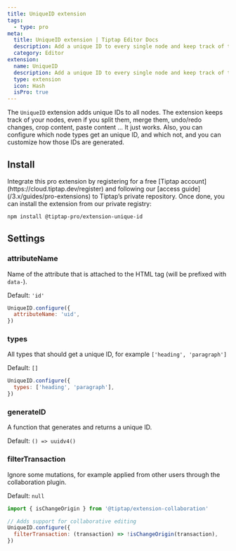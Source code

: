 ```yaml
---
title: UniqueID extension
tags:
  - type: pro
meta:
  title: UniqueID extension | Tiptap Editor Docs
  description: Add a unique ID to every single node and keep track of them with the UniqueID extension. More in the docs!
  category: Editor
extension:
  name: UniqueID
  description: Add a unique ID to every single node and keep track of them.
  type: extension
  icon: Hash
  isPro: true
---
```



The `UniqueID` extension adds unique IDs to all nodes. The extension keeps track of your nodes, even if you split them, merge them, undo/redo changes, crop content, paste content … It just works.
Also, you can configure which node types get an unique ID, and which not, and you can customize how those IDs are generated.

<CodeDemo isPro path="/Extensions/UniqueID" />

## Install

<Callout title="Set up access to Tiptap's private repository" variant="info">
  Integrate this pro extension by registering for a free [Tiptap
  account](https://cloud.tiptap.dev/register) and following our [access
  guide](/3.x/guides/pro-extensions) to Tiptap’s private repository.
</Callout>
Once done, you can install the extension from our private registry:

```bash
npm install @tiptap-pro/extension-unique-id
```

## Settings

### attributeName

Name of the attribute that is attached to the HTML tag (will be prefixed with `data-`).

Default: `'id'`

```js
UniqueID.configure({
  attributeName: 'uid',
})
```

### types

All types that should get a unique ID, for example `['heading', 'paragraph']`

Default: `[]`

```js
UniqueID.configure({
  types: ['heading', 'paragraph'],
})
```

### generateID

A function that generates and returns a unique ID.

Default: `() => uuidv4()`

### filterTransaction

Ignore some mutations, for example applied from other users through the collaboration plugin.

Default: `null`

```js
import { isChangeOrigin } from '@tiptap/extension-collaboration'

// Adds support for collaborative editing
UniqueID.configure({
  filterTransaction: (transaction) => !isChangeOrigin(transaction),
})
```
